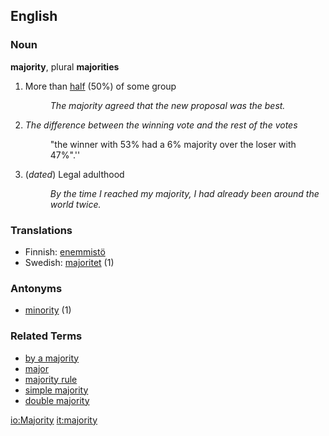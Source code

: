 ==English==

=== Noun ===
'''majority''', plural '''majorities'''

# More than [[half]] (50%) of some group
#: ''The majority agreed that the new proposal was the best.''
# ''The difference between the winning vote and the rest of the votes''
#: "the winner with 53% had a 6% majority over the loser with 47%".''
# (''dated'') Legal adulthood
#: ''By the time I reached my majority, I had already been around the world twice.''

===Translations===
*Finnish: [[enemmistö]]
*Swedish: [[majoritet]] (1)

===Antonyms===
*[[minority]] (1)

=== Related Terms ===
* [[by a majority]]
* [[major]]
* [[majority rule]]
* [[simple majority]]
* [[double majority]]

[[io:Majority]]
[[it:majority]]